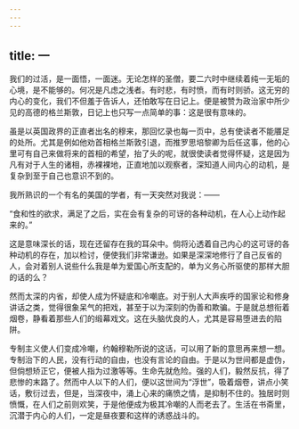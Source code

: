 ```yaml
---
---
---
```

title: 一
---



我们的过活，是一面悟，一面迷。无论怎样的圣僧，要二六时中继续着纯一无垢的心境，是不能够的。何况是凡虑之浅者。有时悲，有时愤，而有时则骄。这无穷的内心的变化，我们不但羞于告诉人，还怕敢写在日记上。便是被赞为政治家中所少见的高德的格兰斯敦，日记上也只写一点简单的事：这是很有意味的。

虽是以英国政界的正直者出名的穆来，那回忆录也每一页中，总有使读者不能餍足的处所。尤其是例如他劝首相格兰斯敦引退，而推罗思培黎卿为后任这事，他的心里可有自己来做将来的首相的希望，抬了头的呢，就很使读者觉得怀疑，这是因为凡有对于人生的诸相，赤裸裸地，正直地加以观察者，深知道人间内心的动机，是复杂到至于自己也意识不到的。

我所熟识的一个有名的美国的学者，有一天突然对我说：——

“食和性的欲求，满足了之后，实在会有复杂的可讶的各种动机，在人心上动作起来的。”

这是意味深长的话，现在还留存在我的耳朵中。倘将沁透着自己内心的这可讶的各种动机的存在，加以检讨，便使我们非常谦逊。如果是深深地修行了自己反省的人，会对着别人说些什么我是单为爱国心所支配的，单为义务心所驱使的那样大胆的话的么？

然而太深的内省，却使人成为怀疑底和冷嘲底。对于别人大声疾呼的国家论和修身讲话之类，觉得很象呆气的把戏，甚至于以为深刻的伪善和欺骗。于是就总想衔着烟卷，静看着那些人们的缎幕戏文。这在头脑优良的人，尤其是容易堕进去的陷阱。

专制主义使人们变成冷嘲，约翰穆勒所说的这话，可以用了新的意思再来想一想。专制治下的人民，没有行动的自由，也没有言论的自由。于是以为世间都是虚伪，但倘想矫正它，便被人指为过激等等。生命先就危险。强的人们，毅然反抗，得了悲惨的末路了。然而中人以下的人们，便以这世间为“浮世”，吸着烟卷，讲点小笑话，敷衍过去，但是，当深夜中，涌上心来的痛愤之情，是抑制不住的。独居时则愤慨，在人们之前则欢笑，于是他便成为极其冷嘲的人而老去了。生活在书斋里，沉潜于内心的人们，一定是昼夜要和这样的诱惑战斗的。